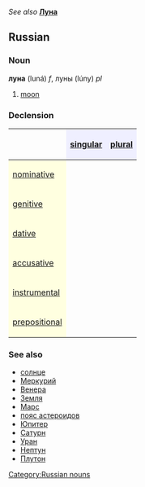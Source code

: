''See also'' '''[[Луна]]'''
==Russian==
[[Category:Russian nouns]]
===Noun===
'''луна''' (luná) ''f'', луны (lúny) ''pl''

#[[moon]]

===Declension===
{| border="1" cellpadding="4" cellspacing="0"
!
! style="background-color: #EFEFFF" align="center"|[[singular]]
! style="background-color: #EFEFFF" align="center"|[[plural]]
|-
! style="background-color: #FFFFE0" align="left"|[[nominative case|nominative]]
| align="center"|{{RUchar|луна́}}
| align="center"|{{RUchar|лу́ны}}
|-
! style="background-color: #FFFFE0" align="left"|[[genitive case|genitive]]
| align="center"|{{RUchar|луны́}}
| align="center"|{{RUchar|лун}}
|-
! style="background-color: #FFFFE0" align="left"|[[dative case|dative]]
| align="center"|{{RUchar|луне́}}
| align="center"|{{RUchar|лу́нам}}
|-
! style="background-color: #FFFFE0" align="left"|[[accusative case|accusative]]
| align="center"|{{RUchar|луну́}}
| align="center"|{{RUchar|лу́ны}}
|-
! style="background-color: #FFFFE0" align="left"|[[instrumental case|instrumental]]
| align="center"|{{RUchar|луно́й, луно́ю}}
| align="center"|{{RUchar|лу́нами}}
|-
! style="background-color: #FFFFE0" align="left"|[[prepositional case|prepositional]]
| align="center"|{{RUchar|о луне́}}
| align="center"|{{RUchar|о лу́нах}}
|}

===See also===
*[[солнце]]
*[[Меркурий]]
*[[Венера]]
*[[Земля]]
*[[Марс]]
*[[пояс астероидов]]
*[[Юпитер]]
*[[Сатурн]]
*[[Уран]]
*[[Нептун]]
*[[Плутон]]